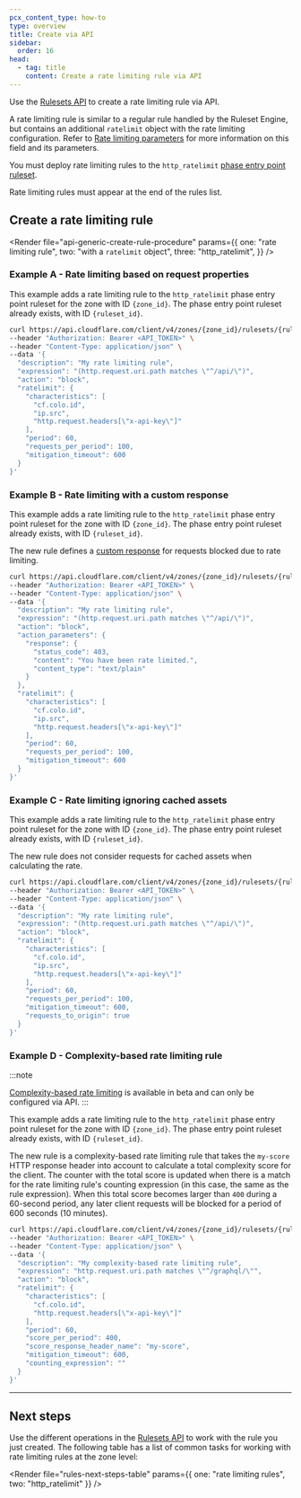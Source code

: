```yaml
---
pcx_content_type: how-to
type: overview
title: Create via API
sidebar:
  order: 16
head:
  - tag: title
    content: Create a rate limiting rule via API
---
```



Use the [Rulesets API](/ruleset-engine/rulesets-api/) to create a rate limiting rule via API.

A rate limiting rule is similar to a regular rule handled by the Ruleset Engine, but contains an additional `ratelimit` object with the rate limiting configuration. Refer to [Rate limiting parameters](/waf/rate-limiting-rules/parameters/) for more information on this field and its parameters.

You must deploy rate limiting rules to the `http_ratelimit` [phase entry point ruleset](/ruleset-engine/about/rulesets/#entry-point-ruleset).

Rate limiting rules must appear at the end of the rules list.

## Create a rate limiting rule

<Render
	file="api-generic-create-rule-procedure"
	params={{
		one: "rate limiting rule",
		two: "with a `ratelimit` object",
		three: "http_ratelimit",
	}}
/>

### Example A - Rate limiting based on request properties

This example adds a rate limiting rule to the `http_ratelimit` phase entry point ruleset for the zone with ID `{zone_id}`. The phase entry point ruleset already exists, with ID `{ruleset_id}`.

```bash
curl https://api.cloudflare.com/client/v4/zones/{zone_id}/rulesets/{ruleset_id}/rules \
--header "Authorization: Bearer <API_TOKEN>" \
--header "Content-Type: application/json" \
--data '{
  "description": "My rate limiting rule",
  "expression": "(http.request.uri.path matches \"^/api/\")",
  "action": "block",
  "ratelimit": {
    "characteristics": [
      "cf.colo.id",
      "ip.src",
      "http.request.headers[\"x-api-key\"]"
    ],
    "period": 60,
    "requests_per_period": 100,
    "mitigation_timeout": 600
  }
}'
```

<Render file="api-create-ruleset-with-rule" />

### Example B - Rate limiting with a custom response

This example adds a rate limiting rule to the `http_ratelimit` phase entry point ruleset for the zone with ID `{zone_id}`. The phase entry point ruleset already exists, with ID `{ruleset_id}`.

The new rule defines a [custom response](/waf/reference/response-for-blocked-requests/#custom-response) for requests blocked due to rate limiting.

```bash null {9-13}
curl https://api.cloudflare.com/client/v4/zones/{zone_id}/rulesets/{ruleset_id}/rules \
--header "Authorization: Bearer <API_TOKEN>" \
--header "Content-Type: application/json" \
--data '{
  "description": "My rate limiting rule",
  "expression": "(http.request.uri.path matches \"^/api/\")",
  "action": "block",
  "action_parameters": {
    "response": {
      "status_code": 403,
      "content": "You have been rate limited.",
      "content_type": "text/plain"
    }
  },
  "ratelimit": {
    "characteristics": [
      "cf.colo.id",
      "ip.src",
      "http.request.headers[\"x-api-key\"]"
    ],
    "period": 60,
    "requests_per_period": 100,
    "mitigation_timeout": 600
  }
}'
```

<Render file="api-create-ruleset-with-rule" />

### Example C - Rate limiting ignoring cached assets

This example adds a rate limiting rule to the `http_ratelimit` phase entry point ruleset for the zone with ID `{zone_id}`. The phase entry point ruleset already exists, with ID `{ruleset_id}`.

The new rule does not consider requests for cached assets when calculating the rate.

```bash null {17}
curl https://api.cloudflare.com/client/v4/zones/{zone_id}/rulesets/{ruleset_id}/rules \
--header "Authorization: Bearer <API_TOKEN>" \
--header "Content-Type: application/json" \
--data '{
  "description": "My rate limiting rule",
  "expression": "(http.request.uri.path matches \"^/api/\")",
  "action": "block",
  "ratelimit": {
    "characteristics": [
      "cf.colo.id",
      "ip.src",
      "http.request.headers[\"x-api-key\"]"
    ],
    "period": 60,
    "requests_per_period": 100,
    "mitigation_timeout": 600,
    "requests_to_origin": true
  }
}'
```

<Render file="api-create-ruleset-with-rule" />

### Example D - Complexity-based rate limiting rule

:::note

[Complexity-based rate limiting](/waf/rate-limiting-rules/request-rate/#complexity-based-rate-limiting) is available in beta and can only be configured via API.
:::

This example adds a rate limiting rule to the `http_ratelimit` phase entry point ruleset for the zone with ID `{zone_id}`. The phase entry point ruleset already exists, with ID `{ruleset_id}`.

The new rule is a complexity-based rate limiting rule that takes the `my-score` HTTP response header into account to calculate a total complexity score for the client. The counter with the total score is updated when there is a match for the rate limiting rule's counting expression (in this case, the same as the rule expression). When this total score becomes larger than `400` during a 60-second period, any later client requests will be blocked for a period of 600 seconds (10 minutes).

```bash null {14-15}
curl https://api.cloudflare.com/client/v4/zones/{zone_id}/rulesets/{ruleset_id}/rules \
--header "Authorization: Bearer <API_TOKEN>" \
--header "Content-Type: application/json" \
--data '{
  "description": "My complexity-based rate limiting rule",
  "expression": "http.request.uri.path matches \"^/graphql/\"",
  "action": "block",
  "ratelimit": {
    "characteristics": [
      "cf.colo.id",
      "http.request.headers[\"x-api-key\"]"
    ],
    "period": 60,
    "score_per_period": 400,
    "score_response_header_name": "my-score",
    "mitigation_timeout": 600,
    "counting_expression": ""
  }
}'
```

<Render file="api-create-ruleset-with-rule" />

---

## Next steps

Use the different operations in the [Rulesets API](/ruleset-engine/rulesets-api/) to work with the rule you just created. The following table has a list of common tasks for working with rate limiting rules at the zone level:

<Render
	file="rules-next-steps-table"
	params={{ one: "rate limiting rules", two: "http_ratelimit" }}
/>
